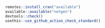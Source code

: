 

```r
remotes::install_cran("available")
available::available("netgen")
devtools::check()
usethis::use_github_action_check_standard()
```

